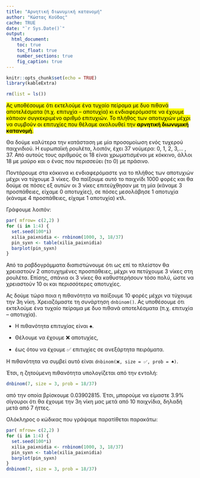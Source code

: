 ```yaml
---
title: "Αρνητική διωνυμική κατανομή"
author: "Κώστας Κούδας"
cache: TRUE
date: "`r Sys.Date()`"
output:
  html_document:
    toc: true
    toc_float: true
    number_sections: true
    fig_caption: true
---
```


```r
knitr::opts_chunk$set(echo = TRUE)
library(kableExtra)
```

```r
rm(list = ls())
```

<mark>Ας υποθέσουμε ότι εκτελούμε ένα τυχαίο πείραμα με δυο πιθανά αποτελέσματα (π.χ. επιτυχία – αποτυχία) κι ενδιαφερόμαστε να έχουμε κάποιον συγκεκριμένο αριθμό επιτυχιών. Το πλήθος των αποτυχιών μέχρι να συμβούν οι επιτυχίες που θέλαμε ακολουθεί την **αρνητική διωνυμική κατανομή**.</mark>

Θα δούμε καλύτερα την κατάσταση με μία προσομοίωση ενός τυχερού παιχνιδιού. Η ευρωπαϊκή ρουλέτα, λοιπόν, έχει 37 νούμερα: 0, 1, 2, 3,… , 37. Από αυτούς τους αριθμούς οι 18 είναι χρωματισμένοι με κόκκινο, άλλοι 18 με μαύρο και ο ένας που περισσεύει (το 0) με πράσινο.

Ποντάρουμε στα κόκκινα κι ενδιαφερόμαστε για το πλήθος των αποτυχιών μέχρι να τύχουμε 3 νίκες. Θα παίξουμε αυτό το παιχνίδι 1000 φορές και θα δούμε σε πόσες εξ αυτών οι 3 νίκες επιτεύχθησαν με τη μία (κάναμε 3 προσπάθειες, είχαμε 0 αποτυχίες), σε πόσες μεσολάβησε 1 αποτυχία (κάναμε 4 προσπάθειες, είχαμε 1 αποτυχία) κτλ.

Γράφουμε λοιπόν:

```r
par( mfrow= c(2,2) )
for (i in 1:4) {
  set.seed(100*i)
  xilia_paixnidia <- rnbinom(1000, 3, 18/37)
  pin_syxn <- table(xilia_paixnidia)
  barplot(pin_syxn)
}
```

Από τα ραβδογράμματα διαπιστώνουμε ότι ως επί το πλείστον θα χρειαστούν 2 αποτυχημένες προσπάθειες, μέχρι να πετύχουμε 3 νίκες στη ρουλέτα. Επίσης, σπάνια οι 3 νίκες θα καθυστερήσουν τόσο πολύ, ώστε να χρειαστούν 10 οι και περισσότερες αποτυχίες.

Ας δούμε τώρα ποια η πιθανότητα να παίξουμε 10 φορές μέχρι να τύχουμε την 3η νίκη. Χρειαζόμαστε τη συνάρτηση `dnbinom()`. Ας υποθέσουμε ότι εκτελούμε ένα τυχαίο πείραμα με δυο πιθανά αποτελέσματα (π.χ. επιτυχία – αποτυχία).

-   Η πιθανότητα επιτυχίας είναι ♠. 

-   Θέλουμε να έχουμε ❌ αποτυχίες,

-   έως ότου να έχουμε ✅ επιτυχίες σε ανεξάρτητα πειράματα.

Η πιθανότητα να συμβεί αυτό είναι `dnbinom(❌, size = ✅, prob = ♠)`.

Έτσι, η ζητούμενη πιθανότητα υπολογίζεται από την εντολή:

```r
dnbinom(7, size = 3, prob = 18/37)
```

από την οποία βρίσκουμε 0.03902815. Έτσι, μπορούμε να είμαστε 3.9% σίγουροι ότι θα έχουμε την 3η νίκη μας μετά από 10 παιχνίδια, δηλαδή μετά από 7 ήττες.

Ολόκληρος ο κώδικας που γράψαμε παρατίθεται παρακάτω:

```r
par( mfrow= c(2,2) )
for (i in 1:4) {
  set.seed(100*i)
  xilia_paixnidia <- rnbinom(1000, 3, 18/37)
  pin_syxn <- table(xilia_paixnidia)
  barplot(pin_syxn)
}
dnbinom(7, size = 3, prob = 18/37)
```







